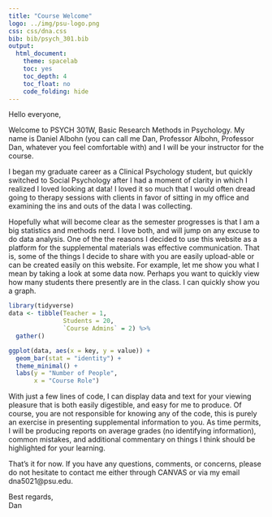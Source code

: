```yaml
---
title: "Course Welcome"
logo: ../img/psu-logo.png
css: css/dna.css
bib: bib/psych_301.bib
output: 
  html_document:
    theme: spacelab
    toc: yes
    toc_depth: 4
    toc_float: no
    code_folding: hide
---
```


Hello everyone,

Welcome to PSYCH 301W, Basic Research Methods in Psychology. My name is Daniel Albohn (you can call me Dan, Professor Albohn,
Professor Dan, whatever you feel comfortable with) and I will be your instructor for the course. 

I began my graduate career as a Clinical Psychology student, but quickly switched to Social Psychology after I had a
moment of clarity in which I realized I loved looking at data! I loved it so much that I would often dread going to
therapy sessions with clients in favor of sitting in my office and examining the ins and outs of the data I was
collecting.

Hopefully what will become clear as the semester progresses is that I am a big statistics and methods nerd.
I love both, and will jump on any excuse to do data analysis. One of the the reasons I decided to use this website as
a platform for the supplemental materials was effective communication. That is, some of the things I decide to share
with you are easily upload-able or can be created easily on this website. For example, let me show you what 
I mean by taking a look at some data now. Perhaps you want to quickly view how many students there presently are
in the class. I can quickly show you a graph.

```r
library(tidyverse)
data <- tibble(Teacher = 1,
               Students = 20,
               `Course Admins` = 2) %>% 
  gather()

ggplot(data, aes(x = key, y = value)) +
  geom_bar(stat = "identity") +
  theme_minimal() +
  labs(y = "Number of People",
       x = "Course Role")
```

With just a few lines of code, I can display data and text for your viewing pleasure that is both easily
digestible, and easy for me to produce. Of course, you are not responsible for knowing any of the code, this
is purely an exercise in presenting supplemental information to you. As time permits, I will be producing
reports on average grades (no identifying information), common mistakes, and additional commentary on things
I think should be highlighted for your learning.

That's it for now. If you have any questions, comments, or concerns, please do not hesitate to contact me either
through CANVAS or via my email dna5021@psu.edu.

Best regards,\
Dan
